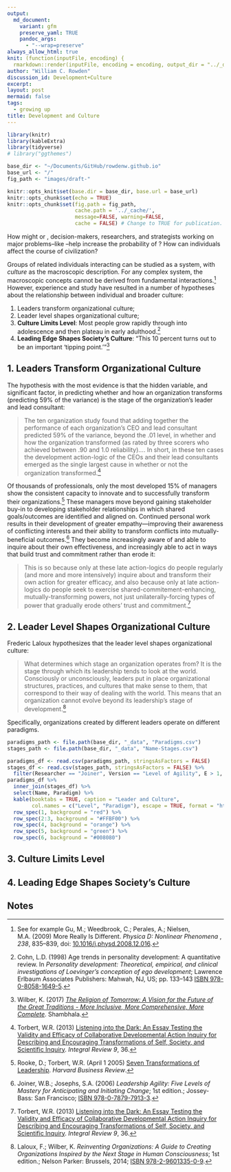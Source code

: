 ```yaml
---
output:
  md_document:
    variant: gfm
    preserve_yaml: TRUE
    pandoc_args:
      - "--wrap=preserve"
always_allow_html: true
knit: (function(inputFile, encoding) {
  rmarkdown::render(inputFile, encoding = encoding, output_dir = "../_drafts") })
author: "William C. Rowden"
discussion_id: Development+Culture
excerpt: 
layout: post
mermaid: false
tags:
  - growing up
title: Development and Culture
---
```


```r
library(knitr)
library(kableExtra)
library(tidyverse)
# library("ggthemes")

base_dir <- "~/Documents/GitHub/rowdenw.github.io"
base_url <- "/"
fig_path <- "images/draft-"

knitr::opts_knit$set(base.dir = base_dir, base.url = base_url)
knitr::opts_chunk$set(echo = TRUE)
knitr::opts_chunk$set(fig.path = fig_path,
                      cache.path = '../_cache/',
                      message=FALSE, warning=FALSE,
                      cache = FALSE) # Change to TRUE for publication.
```

How might `[developing]({% post_url 2021-04-07-Comment-Agile-Consultants %})`{=markdown} `[Catalyst]({% post_url 2021-04-09-Note-on-Names %})`{=markdown} or `[post-logical]({% post_url 2021-03-14-Grown-Up-Thinking %})`{=markdown} `[consultants]({% post_url 2021-04-03-Profile-Agile-Consultants %})`{=markdown}, decision-makers, researchers, and strategists working on major problems--like `[climate change]({% post_url 2021-03-20-Think-Anthropocene %})`{=markdown}--help increase the probability of `[survival of intelligent life]({% post_url 2021-01-26-Estimate-Galactic-ETI %})`{=markdown}? How can individuals affect the course of civilization?

Groups of related individuals interacting can be studied as a system, with *culture* as the macroscopic description. For any complex system, the macroscopic concepts cannot be derived from fundamental interactions.[^a] However, experience and study have resulted in a number of hypotheses about the relationship between individual `[stage of vertical development]({% post_url 2021-03-07-What-Is-Growing-Up %})`{=markdown} and broader culture:

1. Leaders transform organizational culture;
2. Leader level shapes organizational culture;
3. **Culture Limits Level**: Most people grow rapidly through `[development stages]({% post_url 2021-03-07-What-Is-Growing-Up %})`{=markdown} into adolescence and then plateau in early adulthood.[^e]
4. **Leading Edge Shapes Society's Culture**: "This 10 percent turns out to be an important 'tipping point.'"[^d]

## 1. Leaders Transform Organizational Culture

The hypothesis with the most evidence is that the hidden variable, and significant factor, in predicting whether and how an organization transforms (predicting 59% of the variance) is the stage of the organization’s leader and lead consultant:

> The ten organization study found that adding together the performance of each organization’s CEO and lead consultant predicted 59% of the variance, beyond the .01 level, in whether and how the organization transformed (as rated by three scorers who achieved between .90 and 1.0 reliability)…. In short, in these ten cases the development action-logic of the CEOs and their lead consultants emerged as the single largest cause in whether or not the organization transformed.[^c]

Of thousands of professionals, only the most developed 15% of managers show the consistent capacity to innovate and to successfully transform their organizations.[^f] These managers move beyond gaining stakeholder buy-in to developing stakeholder relationships in which shared goals/outcomes are identified and aligned on. Continued personal work results in their development of greater empathy—improving their awareness of conflicting interests and their ability to transform conflicts into mutually-beneficial outcomes.[^g] They become increasingly aware of and able to inquire about their own effectiveness, and increasingly able to act in ways that build trust and commitment rather than erode it:

> This is so because only at these late action-logics do people regularly (and more and more intensively) inquire about and transform their own action for greater efficacy, and also because only at late action-logics do people seek to exercise shared-commitement-enhancing, mutually-transforming powers, not just unilaterally-forcing types of power that gradually erode others' trust and commitment.[^c]

## 2. Leader Level Shapes Organizational Culture

Frederic Laloux hypothesizes that the leader level shapes organizational culture:

> What determines which stage an organization operates from? It is the stage through which its leadership tends to look at the world. Consciously or unconsciously, leaders put in place organizational structures, practices, and cultures that make sense to them, that correspond to their way of dealing with the world. This means that an organization cannot evolve beyond its leadership’s stage of development.[^b]

Specifically, organizations created by different leaders operate on different paradigms.

```r
paradigms_path <- file.path(base_dir, "_data", "Paradigms.csv")
stages_path <- file.path(base_dir, "_data", "Name-Stages.csv")

paradigms_df <- read.csv(paradigms_path, stringsAsFactors = FALSE)
stages_df <- read.csv(stages_path, stringsAsFactors = FALSE) %>%
  filter(Researcher == "Joiner", Version == "Level of Agility", E > 1, E < 10)
paradigms_df %>%
  inner_join(stages_df) %>%
  select(Name, Paradigm) %>%
  kable(booktabs = TRUE, caption = "Leader and Culture",
        col.names = c("Level", "Paradigm"), escape = TRUE, format = "html") %>%
  row_spec(1, background = "red") %>%
  row_spec(2:3, background = "#FFBF00") %>%
  row_spec(4, background = "orange") %>%
  row_spec(5, background = "green") %>%
  row_spec(6, background = "#008080")
```


## 3. Culture Limits Level

## 4. Leading Edge Shapes Society's Culture

## Notes

[^a]: See for example Gu, M.; Weedbrook, C.; Perales, A.; Nielsen, M.A. (2009) More Really Is Different. *Physica D: Nonlinear Phenomena* , *238*, 835–839, doi: [10.1016/j.physd.2008.12.016](https://doi.org/10.1016/j.physd.2008.12.016).    
[^b]: Laloux, F.; Wilber, K. _Reinventing Organizations: A Guide to Creating Organizations Inspired by the Next Stage in Human Consciousness_; 1st edition.; Nelson Parker: Brussels, 2014; [ISBN 978-2-9601335-0-9](https://isbn.nu/9782960133509).
[^c]: Torbert, W.R. (2013) [Listening into the Dark: An Essay Testing the Validity and Efficacy of Collaborative Developmental Action Inquiry for Describing and Encouraging Transformations of Self, Society, and Scientific Inquiry](https://integral-review.org/issues/vol_9_no_2_torbert_listening_into_the_dark.pdf). _Integral Review_  *9*, 36.
[^d]: Wilber, K. (2017) _[The Religion of Tomorrow: A Vision for the Future of the Great Traditions - More Inclusive, More Comprehensive, More Complete](https://smile.amazon.com/Religion-Tomorrow-Traditions-Inclusive-Comprehensive-ebook/dp/B01MQZIOV3/)_. Shambhala.
[^e]: Cohn, L.D. (1998) Age trends in personality development: A quantitative review. In _Personality development: Theoretical, empirical, and clinical investigations of Loevinger’s conception of ego development_; Lawrence Erlbaum Associates Publishers: Mahwah, NJ, US; pp. 133–143 [ISBN 978-0-8058-1649-5](https://isbn.nu/9780805816495).
[^f]: Rooke, D.; Torbert, W.R. (April 1 2005) [Seven Transformations of Leadership](https://hbr.org/2005/04/seven-transformations-of-leadership). _Harvard Business Review_.
[^g]: Joiner, W.B.; Josephs, S.A. (2006) _Leadership Agility: Five Levels of Mastery for Anticipating and Initiating Change_; 1st edition.; Jossey-Bass: San Francisco; [ISBN 978-0-7879-7913-3](https://isbn.nu/9780787979133).

